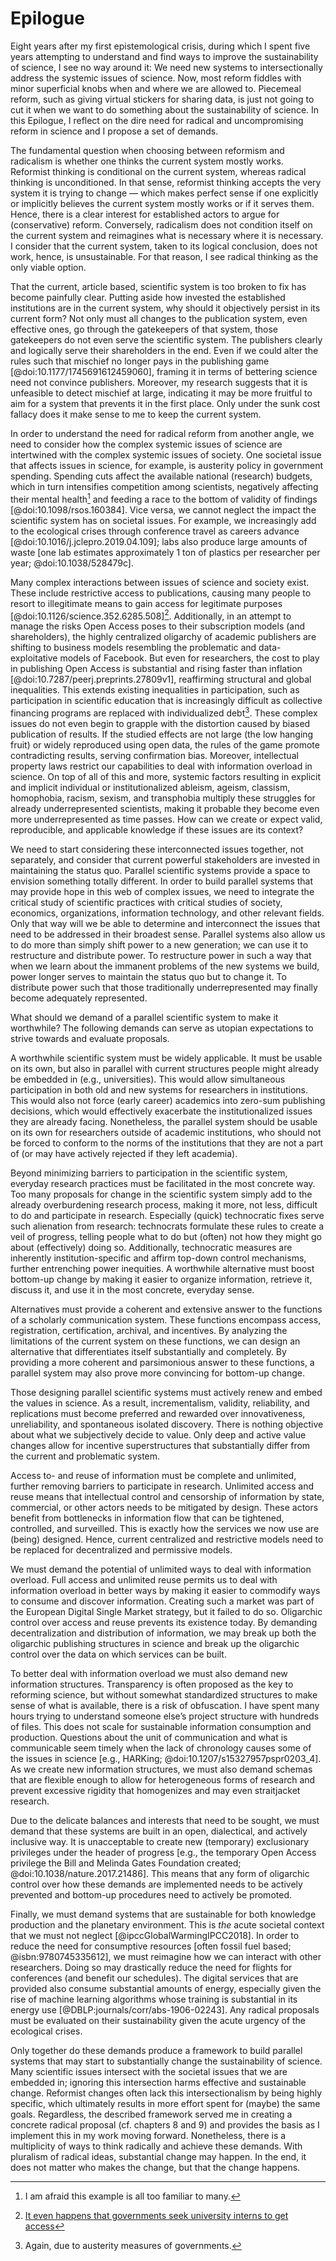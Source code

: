 # Epilogue {-}

Eight years after my first epistemological crisis, during which I
spent five years attempting to understand and find ways to improve the
sustainability of science, I see no way around it: We need new systems
to intersectionally address the systemic issues of science. Now, most
reform fiddles with minor superficial knobs when and where we are
allowed to. Piecemeal reform, such as giving virtual stickers for
sharing data, is just not going to cut it when we want to do something
about the sustainability of science. In this Epilogue, I reflect on
the dire need for radical and uncompromising reform in science and I
propose a set of demands.

The fundamental question when choosing between reformism and
radicalism is whether one thinks the current system mostly
works. Reformist thinking is conditional on the current system,
whereas radical thinking is unconditioned. In that sense, reformist
thinking accepts the very system it is trying to change --- which
makes perfect sense if one explicitly or implicitly believes the
current system mostly works or if it serves them. Hence, there is a
clear interest for established actors to argue for (conservative)
reform. Conversely, radicalism does not condition itself on the
current system and reimagines what is necessary where it is
necessary. I consider that the current system, taken to its logical
conclusion, does not work, hence, is unsustainable. For that reason, I
see radical thinking as the only viable option.

That the current, article based, scientific system is too broken to
fix has become painfully clear. Putting aside how invested the
established institutions are in the current system, why should it
objectively persist in its current form? Not only must all changes to
the publication system, even effective ones, go through the
gatekeepers of that system, those gatekeepers do not even serve the
scientific system. The publishers clearly and logically serve their
shareholders in the end. Even if we could alter the rules such that
mischief no longer pays in the publishing game
[@doi:10.1177/1745691612459060], framing it in terms of bettering
science need not convince publishers. Moreover, my research suggests
that it is unfeasible to detect mischief at large, indicating it may
be more fruitful to aim for a system that prevents it in the first
place. Only under the sunk cost fallacy does it make sense to me to
keep the current system.

In order to understand the need for radical reform from another angle,
we need to consider how the complex systemic issues of science are
intertwined with the complex systemic issues of society. One societal
issue that affects issues in science, for example, is austerity policy
in government spending. Spending cuts affect the available national
(research) budgets, which in turn intensifies competition among
scientists, negatively affecting their mental health^[I am afraid this
example is all too familiar to many.] and feeding a race to the bottom
of validity of findings [@doi:10.1098/rsos.160384]. Vice versa, we
cannot neglect the impact the scientific system has on societal
issues. For example, we increasingly add to the ecological crises
through conference travel as careers advance
[@doi:10.1016/j.jclepro.2019.04.109]; labs also produce large amounts
of waste [one lab estimates approximately 1 ton of plastics per
researcher per year; @doi:10.1038/528479c].

Many complex interactions between issues of science and society
exist. These include restrictive access to publications, causing many
people to resort to illegitimate means to gain access for legitimate
purposes [@doi:10.1126/science.352.6285.508]^[[It even happens that
governments seek university interns to get
access](https://therostrumblog.wordpress.com/2015/01/12/why-all-phd-students-should-do-a-policy-placement/)].
Additionally, in an attempt to manage the risks Open Access poses to
their subscription models (and shareholders), the highly centralized
oligarchy of academic publishers are shifting to business models
resembling the problematic and data-exploitative models of
Facebook. But even for researchers, the cost to play in publishing
Open Access is substantial and rising faster than inflation
[@doi:10.7287/peerj.preprints.27809v1], reaffirming structural and
global inequalities. This extends existing inequalities in
participation, such as participation in scientific education that is
increasingly difficult as collective financing programs are replaced
with individualized debt^[Again, due to austerity measures of
governments.]. These complex issues do not even begin to grapple with
the distortion caused by biased publication of results. If the studied
effects are not large (the low hanging fruit) or widely reproduced
using open data, the rules of the game promote contradicting results,
serving confirmation bias. Moreover, intellectual property laws
restrict our capabilities to deal with information overload in
science. On top of all of this and more, systemic factors resulting in
explicit and implicit individual or institutionalized ableism, ageism,
classism, homophobia, racism, sexism, and transphobia multiply these
struggles for already underrepresented scientists, making it probable
they become even more underrepresented as time passes. How can we
create or expect valid, reproducible, and applicable knowledge if
these issues are its context?

We need to start considering these interconnected issues together, not
separately, and consider that current powerful stakeholders are
invested in maintaining the status quo. Parallel scientific systems
provide a space to envision something totally different. In order to
build parallel systems that may provide hope in this web of complex
issues, we need to integrate the critical study of scientific
practices with critical studies of society, economics, organizations,
information technology, and other relevant fields. Only that way will
we be able to determine and interconnect the issues that need to be
addressed in their broadest sense. Parallel systems also allow us to
do more than simply shift power to a new generation; we can use it to
restructure and distribute power. To restructure power in such a way
that when we learn about the immanent problems of the new systems we
build, power longer serves to maintain the status quo but to change
it. To distribute power such that those traditionally underrepresented
may finally become adequately represented.

What should we demand of a parallel scientific system to make it
worthwhile? The following demands can serve as utopian expectations to
strive towards and evaluate proposals.

A worthwhile scientific system must be widely applicable. It must be
usable on its own, but also in parallel with current structures people
might already be embedded in (e.g., universities). This would allow
simultaneous participation in both old and new systems for researchers
in institutions. This would also not force (early career) academics
into zero-sum publishing decisions, which would effectively exacerbate
the institutionalized issues they are already facing. Nonetheless, the
parallel system should be usable on its own for researchers outside of
academic institutions, who should not be forced to conform to the
norms of the institutions that they are not a part of (or may have
actively rejected if they left academia).

Beyond minimizing barriers to participation in the scientific system,
everyday research practices must be facilitated in the most concrete
way. Too many proposals for change in the scientific system simply add
to the already overburdening research process, making it more, not
less, difficult to do and participate in research. Especially (quick)
technocratic fixes serve such alienation from research: technocrats
formulate these rules to create a veil of progress, telling people
what to do but (often) not how they might go about (effectively) doing
so. Additionally, technocratic measures are inherently
institution-specific and affirm top-down control mechanisms, further
entrenching power inequities. A worthwhile alternative must boost
bottom-up change by making it easier to organize information, retrieve
it, discuss it, and use it in the most concrete, everyday sense.

Alternatives must provide a coherent and extensive answer to the
functions of a scholarly communication system. These functions
encompass access, registration, certification, archival, and
incentives. By analyzing the limitations of the current system on
these functions, we can design an alternative that differentiates
itself substantially and completely. By providing a more coherent and
parsimonious answer to these functions, a parallel system may also
prove more convincing for bottom-up change.

Those designing parallel scientific systems must actively renew and
embed the values in science. As a result, incrementalism, validity,
reliability, and replications must become preferred and rewarded over
innovativeness, unreliability, and spontaneous isolated
discovery. There is nothing objective about what we subjectively
decide to value. Only deep and active value changes allow for
incentive superstructures that substantially differ from the current
and problematic system.

Access to- and reuse of information must be complete and unlimited,
further removing barriers to participate in research. Unlimited
access and reuse means that intellectual control and censorship of
information by state, commercial, or other actors needs to be
mitigated by design. These actors benefit from bottlenecks in
information flow that can be tightened, controlled, and
surveilled. This is exactly how the services we now use are (being)
designed. Hence, current centralized and restrictive models need to be
replaced for decentralized and permissive models.

We must demand the potential of unlimited ways to deal with
information overload. Full access and unlimited reuse permits us to
deal with information overload in better ways by making it easier to
commodify ways to consume and discover information. Creating such a
market was part of the European Digital Single Market strategy, but it
failed to do so. Oligarchic control over access and reuse prevents its
existence today. By demanding decentralization and distribution of
information, we may break up both the oligarchic publishing structures
in science and break up the oligarchic control over the data on which
services can be built.

To better deal with information overload we must also demand new
information structures. Transparency is often proposed as the key to
reforming science, but without somewhat standardized structures to
make sense of what is available, there is a risk of obfuscation. I
have spent many hours trying to understand someone else's project
structure with hundreds of files. This does not scale for sustainable
information consumption and production. Questions about the unit of
communication and what is communicable seem timely when the lack of
chronology causes some of the issues in science [e.g., HARKing;
@doi:10.1207/s15327957pspr0203_4]. As we create new information
structures, we must also demand schemas that are flexible enough to
allow for heterogeneous forms of research and prevent excessive
rigidity that homogenizes and may even straitjacket research.

Due to the delicate balances and interests that need to be sought, we
must demand that these systems are built in an open, dialectical, and
actively inclusive way. It is unacceptable to create new (temporary)
exclusionary privileges under the header of progress [e.g., the
temporary Open Access privilege the Bill and Melinda Gates Foundation
created; @doi:10.1038/nature.2017.21486]. This means that any form of
oligarchic control over how these demands are implemented needs to be
actively prevented and bottom-up procedures need to actively be
promoted.

Finally, we must demand systems that are sustainable for both
knowledge production and the planetary environment. This is *the*
acute societal context that we must not neglect
[@ipccGlobalWarmingIPCC2018]. In order to reduce the need for
consumptive resources [often fossil fuel based; @isbn:9780745335612],
we must reimagine how we can interact with other researchers. Doing so
may drastically reduce the need for flights for conferences (and
benefit our schedules). The digital services that are provided also
consume substantial amounts of energy, especially given the rise of
machine learning algorithms whose training is substantial in its
energy use [@DBLP:journals/corr/abs-1906-02243]. Any radical proposals
must be evaluated on their sustainability given the acute urgency of
the ecological crises.

Only together do these demands produce a framework to build parallel
systems that may start to substantially change the sustainability of
science. Many scientific issues intersect with the societal issues
that we are embedded in; ignoring this intersection harms effective
and sustainable change. Reformist changes often lack this
intersectionalism by being highly specific, which ultimately results
in more effort spent for (maybe) the same goals. Regardless, the
described framework served me in creating a concrete radical proposal
(cf. chapters 8 and 9) and provides the basis as I implement this in
my work moving forward.  Nonetheless, there is a multiplicity of ways
to think radically and achieve these demands. With pluralism of
radical ideas, substantial change may happen. In the end, it does not
matter who makes the change, but that the change happens.
